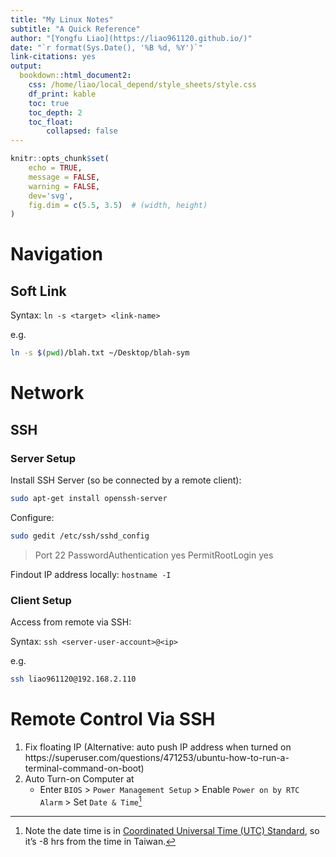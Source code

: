 ```yaml
---
title: "My Linux Notes"
subtitle: "A Quick Reference"
author: "[Yongfu Liao](https://liao961120.github.io/)"
date: "`r format(Sys.Date(), '%B %d, %Y')`"
link-citations: yes
output:
  bookdown::html_document2:
    css: /home/liao/local_depend/style_sheets/style.css
    df_print: kable
    toc: true
    toc_depth: 2
    toc_float:
        collapsed: false
---
```


```r
knitr::opts_chunk$set(
	echo = TRUE,
	message = FALSE,
	warning = FALSE,
	dev='svg',
	fig.dim = c(5.5, 3.5)  # (width, height)
)
```


Navigation
=====

## Soft Link

Syntax: `ln -s <target> <link-name>`

e.g.
```bash
ln -s $(pwd)/blah.txt ~/Desktop/blah-sym
```



Network
=====

## SSH

### Server Setup{-}
Install SSH Server (so be connected by a remote client):
```bash
sudo apt-get install openssh-server
```

Configure:
```bash
sudo gedit /etc/ssh/sshd_config
```

> Port 22
> PasswordAuthentication yes
> PermitRootLogin yes

Findout IP address locally: `hostname -I`


### Client Setup{-}

Access from remote via SSH:

Syntax: `ssh <server-user-account>@<ip>`

e.g.
```bash
ssh liao961120@192.168.2.110
```


Remote Control Via SSH
=====

1. Fix floating IP
(Alternative: auto push IP address when turned on
https://superuser.com/questions/471253/ubuntu-how-to-run-a-terminal-command-on-boot)
2. Auto Turn-on Computer at 
	- Enter `BIOS` > `Power Management Setup` > Enable `Power on by RTC Alarm` > Set `Date & Time`[^utc]

[^utc]: Note the date time is in [Coordinated Universal Time (UTC) Standard](https://en.wikipedia.org/wiki/Coordinated_Universal_Time), so it's -8 hrs from the time in Taiwan.


